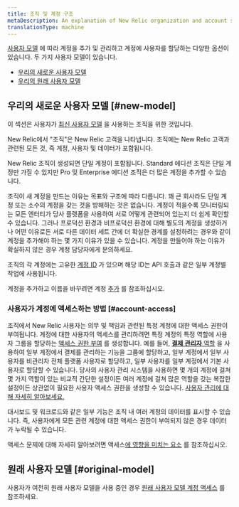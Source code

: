 ```yaml
---
title: 조직 및 계정 구조
metaDescription: An explanation of New Relic organization and account structure.
translationType: machine
---
```


[사용자 모델](/docs/accounts/original-accounts-billing/original-users-roles/overview-user-models) 에 따라 계정을 추가 및 관리하고 계정에 사용자를 할당하는 다양한 옵션이 있습니다. 두 가지 사용자 모델이 있습니다.

* [우리의 새로운 사용자 모델](#new-model)
* [우리의 원래 사용자 모델](/docs/accounts/original-accounts-billing/original-users-roles/original-account-structure)

## 우리의 새로운 사용자 모델 [#new-model]

이 섹션은 사용자가 [최신 사용자 모델](/docs/accounts/original-accounts-billing/original-product-based-pricing/overview-user-models) 을 사용하는 조직을 위한 것입니다.

New Relic에서 "조직"은 New Relic 고객을 나타냅니다. 조직에는 New Relic 고객과 관련된 모든 것, 즉 계정, 사용자 및 데이터가 포함됩니다.

New Relic 조직이 생성되면 단일 계정이 포함됩니다. Standard 에디션 조직은 단일 계정만 가질 수 있지만 Pro 및 Enterprise 에디션 조직은 더 많은 계정을 추가할 수 있습니다.

조직이 새 계정을 만드는 이유는 목표와 구조에 따라 다릅니다. 꽤 큰 회사라도 단일 계정 또는 소수의 계정을 갖는 것을 방해하는 것은 없습니다. 계정이 적을수록 모니터링되는 모든 엔터티가 당사 플랫폼을 사용하여 서로 어떻게 관련되어 있는지 더 쉽게 확인할 수 있습니다. 그러나 프로덕션 환경과 비프로덕션 환경에 대해 별도의 계정을 생성하거나 어떤 이유로든 서로 다른 데이터 세트 간에 더 확실한 경계를 설정하려는 경우와 같이 계정을 추가해야 하는 몇 가지 이유가 있을 수 있습니다. 계정을 만들어야 하는 이유가 확실하지 않은 경우 계정 담당자에게 문의하세요.

조직의 각 계정에는 고유한 [계정 ID](/docs/accounts/accounts-billing/account-setup/account-id) 가 있으며 해당 ID는 API 호출과 같은 일부 계정별 작업에 사용됩니다.

계정을 추가하고 이름을 바꾸려면 계정 [추가](/docs/accounts/accounts-billing/account-structure/add-accounts) 를 참조하십시오.

### 사용자가 계정에 액세스하는 방법 [#account-access]

조직에서 New Relic 사용자는 의무 및 책임과 관련된 특정 계정에 대한 액세스 권한이 부여됩니다. 계정에 대한 사용자의 액세스를 관리하려면 특정 계정의 특정 역할에 사용자 그룹을 할당하는 [액세스 권한 부여](/docs/accounts/accounts-billing/new-relic-one-user-management/user-management-concepts#understand-concepts) 를 생성합니다. 예를 들어, [**결제 관리자** 역할](/docs/accounts/accounts-billing/new-relic-one-user-management/user-management-concepts#standard-roles) 을 사용하여 일부 계정에서 결제를 관리하는 기능을 그룹에 할당하고, 일부 계정에서 일부 사용자를 비관리자 전체 플랫폼 사용자로 할당하고, 일부 사용자를 일부 계정에서 기본 사용자로 할당할 수 있습니다. 당사의 사용자 관리 시스템을 사용하면 몇 개의 계정에 걸쳐 몇 가지 역할이 있는 비교적 간단한 설정이든 여러 계정에 걸쳐 많은 역할을 갖는 복잡한 설정이든 상관없이 필요한 사용자 액세스 권한을 생성할 수 있습니다. [사용자 관리에 대해 자세히 알아보세요.](/docs/accounts/accounts-billing/new-relic-one-user-management/)

대시보드 및 워크로드와 같은 일부 기능은 조직 내 여러 계정의 데이터를 표시할 수 있습니다. 즉, 사용자에게 모든 관련 계정에 대한 액세스 권한이 부여되지 않은 경우 데이터가 누락될 수 있습니다.

액세스 문제에 대해 자세히 알아보려면 액세스[에 영향을 미치는 요소](/docs/accounts/accounts-billing/account-structure/factors-affecting-access-features-data/) 를 참조하십시오.

## 원래 사용자 모델 [#original-model]

사용자가 여전히 원래 사용자 모델을 사용 중인 경우 [원래 사용자 모델 계정 액세스](/docs/accounts/original-accounts-billing/original-users-roles/original-account-structure) 를 참조하세요.